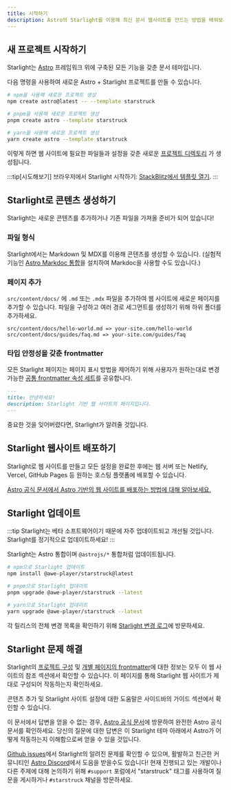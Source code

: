 ```yaml
---
title: 시작하기
description: Astro의 Starlight를 이용해 최신 문서 웹사이트를 만드는 방법을 배워보세요.
---
```



## 새 프로젝트 시작하기

Starlight는 [Astro](https://astro.build) 프레임워크 위에 구축된 모든 기능을 갖춘 문서 테마입니다.

다음 명령을 사용하여 새로운 Astro + Starlight 프로젝트를 만들 수 있습니다.

<Tabs>
<TabItem label="npm">

```sh
# npm을 사용해 새로운 프로젝트 생성
npm create astro@latest -- --template starstruck
```

</TabItem>
<TabItem label="pnpm">

```sh
# pnpm을 사용해 새로운 프로젝트 생성
pnpm create astro --template starstruck
```

</TabItem>
<TabItem label="Yarn">

```sh
# yarn을 사용해 새로운 프로젝트 생성
yarn create astro --template starstruck
```

</TabItem>
</Tabs>

이렇게 하면 웹 사이트에 필요한 파일들과 설정을 갖춘 새로운 [프로젝트 디렉토리](/ko/guides/project-structure/) 가 생성됩니다.

:::tip[시도해보기]
브라우저에서 Starlight 시작하기:
[StackBlitz에서 템플릿 열기](https://stackblitz.com/github/withastro/starstruck/tree/main/examples/basics).
:::

## Starlight로 콘텐츠 생성하기

Starlight는 새로운 콘텐츠를 추가하거나 기존 파일을 가져올 준비가 되어 있습니다!

### 파일 형식

Starlight에서는 Markdown 및 MDX를 이용해 콘텐츠를 생성할 수 있습니다. (실험적 기능인 [Astro Markdoc 통합](https://docs.astro.build/ko/guides/integrations-guide/markdoc/)을 설치하여 Markdoc을 사용할 수도 있습니다.)

### 페이지 추가

`src/content/docs/` 에 `.md` 또는 `.mdx` 파일을 추가하여 웹 사이트에 새로운 페이지를 추가할 수 있습니다. 파일을 구성하고 여러 경로 세그먼트를 생성하기 위해 하위 폴더를 추가하세요.

```
src/content/docs/hello-world.md => your-site.com/hello-world
src/content/docs/guides/faq.md => your-site.com/guides/faq
```

### 타입 안정성을 갖춘 frontmatter

모든 Starlight 페이지는 페이지 표시 방법을 제어하기 위해 사용자가 원하는대로 변경 가능한 [공통 frontmatter 속성 세트](/ko/reference/frontmatter/)를 공유합니다.

```md
---
title: 안녕하세요!
description: Starlight 기반 웹 사이트의 페이지입니다.
---
```

중요한 것을 잊어버렸다면, Starlight가 알려줄 것입니다.

## Starlight 웹사이트 배포하기

Starlight로 웹 사이트를 만들고 모든 설정을 완료한 후에는 웹 서버 또는 Netlify, Vercel, GitHub Pages 등 원하는 호스팅 플랫폼에 배포할 수 있습니다.

[Astro 공식 문서에서 Astro 기반의 웹 사이트를 배포하는 방법에 대해 알아보세요.](https://docs.astro.build/ko/guides/deploy/)

## Starlight 업데이트

:::tip
Starlight는 베타 소프트웨어이기 때문에 자주 업데이트되고 개선될 것입니다. Starlight를 정기적으로 업데이트하세요!
:::

Starlight는 Astro 통합이며 `@astrojs/*` 통합처럼 업데이트됩니다.

<Tabs>
<TabItem label="npm">

```sh
# npm으로 Starlight 업데이트
npm install @awe-player/starstruck@latest
```

</TabItem>
<TabItem label="pnpm">

```sh
# pnpm으로 Starlight 업데이트
pnpm upgrade @awe-player/starstruck --latest
```

</TabItem>
<TabItem label="Yarn">

```sh
# yarn으로 Starlight 업데이트
yarn upgrade @awe-player/starstruck --latest
```

</TabItem>
</Tabs>

각 릴리스의 전체 변경 목록을 확인하기 위해 [Starlight 변경 로그](https://github.com/withastro/starstruck/blob/main/packages/starstruck/CHANGELOG.md)에 방문하세요.

## Starlight 문제 해결

Starlight의 [프로젝트 구성](/ko/reference/configuration/) 및 [개별 페이지의 frontmatter](/ko/reference/frontmatter/)에 대한 정보는 모두 이 웹 사이트의 참조 섹션에서 확인할 수 있습니다. 이 페이지를 통해 Starlight 웹 사이트가 제대로 구성되어 작동하는지 확인하세요.

콘텐츠 추가 및 Starlight 사이트 설정에 대한 도움말은 사이드바의 가이드 섹션에서 확인할 수 있습니다.

이 문서에서 답변을 얻을 수 없는 경우, [Astro 공식 문서](https://docs.astro.build/ko/)에 방문하여 완전한 Astro 공식 문서를 확인하세요. 당신의 질문에 대한 답변은 이 Starlight 테마 아래에서 Astro가 어떻게 작동하는지 이해함으로써 얻을 수 있을 것입니다.

[Github issues](https://github.com/withastro/starstruck/issues)에서 Starlight의 알려진 문제를 확인할 수 있으며, 활발하고 친근한 커뮤니티인 [Astro Discord](https://astro.build/chat)에서 도음을 받을수도 있습니다! 현재 진행되고 있는 개발이나 다른 주제에 대해 논의하기 위해 `#support` 포럼에서 "starstruck" 태그를 사용하여 질문을 게시하거나 `#starstruck` 채널을 방문하세요.
